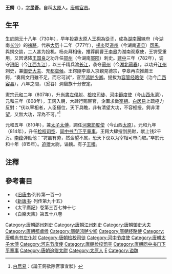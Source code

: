 '''王鍔'''（{{bd|730年||815年|catIdx=W}}），[[表字|字]]'''昆吾'''。自稱[[太原|太原]]人。[[唐朝|唐朝]][[官员|官员]]。

== 生平 ==

生於[[開元|開元]]十八年（730年），早年投靠太原人[[王栩|王栩]]為[[從子|從子]]，成為[[湖南|湖南]]團練府（今湖南[[长沙|长沙]]）的[[裨將|裨將]]。代宗[[大历|大历]]十二年（777年），[[楊炎|楊炎]]貶[[道州|道州]]（今湖南[[道县|道县]]）[[司馬|司馬]]，與鍔交談，二人甚为投机。杨炎拜相後，推荐嗣曹王[[李皋|李皋]]为湖南观察使，王锷受重用，又因诱降[[王国良|王国良]]之功升任[[邵州|邵州]]（今湖南[[邵阳|邵阳]]）刺史。[[建中_(唐朝)|建中]]三年（782年），调守[[浔阳|浔阳]]（今[[江西|江西]][[九江|九江]]），以三千精兵渡[[长江|长江]]，袭夺[[蕲州|蕲州]]（今[[湖北|湖北]][[蕲春|蕲春]]）。以功升[[江州|江州]]刺史，兼[[御史大夫|御史大夫]]、充[[都虞候|都虞候]]。王鍔隨李皋入京覲見德宗，李皋再次推薦王鍔，“奏鍔文用雖不足，而它可試”，官至[[鸿胪少卿|鸿胪少卿]]。提拔为[[容管经略使|容管经略使]]（治今[[广西|广西]][[容县|容县]]），八年之間，（奚谷）洞蠻族十分安定。

憲宗[[元和_(唐朝)|元和]]二年（807年），升[[尚書左僕射|尚書左僕射]]、[[檢校司徒|檢校司徒]]、[[河中節度使|河中節度使]]（今[[山西|山西]][[永濟|永濟]]），元和三年（808年），王鍔入朝，大肆行贿宦官，企圖求做[[宰相|宰相]]。[[白居易|白居易]]上疏極力反對：“伏以宰相者，人臣極位，天下具瞻，非有清望大功，不容輕授。鍔非清望，又無大功，深為不可。”<ref>[[白居易|白居易]]：《論王鍔欲除官事宜狀》</ref>

元和五年（810年），兼[[太子太傅|太子太傅]]，調任[[河東節度使|河東節度使]]（今山西[[太原|太原]]）。元和九年（814年），升任[[检校司空|检校司空]]、[[同中书门下平章事|同中书门下平章事]]。王鍔大肆搜刮民財，献上钱2千万。[[李绛|李绛]]弹劾他：“锷虽有劳，然佥望不属，恐天下议以为宰相可市而取。”卒於元和十年（815年）。[[追赠|追赠]]太尉，谥魏。有子[[王稷_(唐朝)|王稷]]。

==注釋==

{{reflist}}

==參考書目==

*《[[旧唐书|旧唐书]]·列传第一百一》
*《[[新唐书|新唐书]]· 列传第九十五》
*《太平廣記》卷第三百七神十七
*《白樂天集》第五十八卷
{{start box}}
{{s-before|[[李錡|李錡]]}}
{{s-title|[[唐朝|唐朝]][[尚书左仆射|尚书左仆射]]|（非宰相）<br>808年}}
{{s-after|[[郑余庆|郑余庆]]}}
{{end box}}

{{DEFAULTSORT:W}}
[[Category:唐朝邵州刺史|Category:唐朝邵州刺史]]
[[Category:唐朝江州刺史|Category:唐朝江州刺史]]
[[Category:唐朝御史大夫|Category:唐朝御史大夫]]
[[Category:唐朝都虞候|Category:唐朝都虞候]]
[[Category:唐朝鸿胪少卿|Category:唐朝鸿胪少卿]]
[[Category:唐朝经略使|Category:唐朝经略使]]
[[Category:唐朝尚书左仆射|Category:唐朝尚书左仆射]]
[[Category:唐朝检校司徒|Category:唐朝检校司徒]]
[[Category:河中节度使|Category:河中节度使]]
[[Category:唐朝太子太傅|Category:唐朝太子太傅]]
[[Category:河东节度使|Category:河东节度使]]
[[Category:唐朝检校司空|Category:唐朝检校司空]]
[[Category:唐朝同中书门下平章事|Category:唐朝同中书门下平章事]]
[[Category:唐朝追赠太尉|Category:唐朝追赠太尉]]
[[Category:太原人|Category:太原人]]
[[Category:王姓|E]]
[[Category:谥魏|Category:谥魏]]